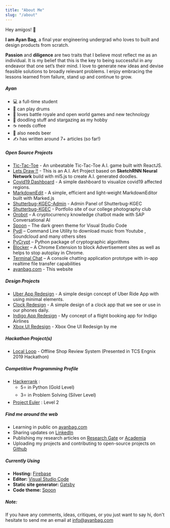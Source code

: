 ```yaml
---
title: "About Me"
slug: "/about"
---
```


Hey amigos! 👋


**I am Ayan Bag**, a final year engineering undergrad who loves to built and design products from scratch.

**Passion** and **diligence** are two traits that I believe most reflect me as an individual. It is my belief that this is the key to being successful in any endeavor that one set’s their mind. I love to generate new ideas and devise feasible solutions to broadly relevant problems. I enjoy embracing the lessons learned from failure, stand up and continue to grow.


##### Ayan
- 💻 a full-time student
- 🥁 can play drums
- 👾 loves battle royale and open world games and new technology
- 🌟 doodling stuff and stargazing as my hobby
- ☕ needs coffee
- 🍺 also needs beer
- ✍️ has written around 7+ articles (so far!)


##### Open Source Projects

- [Tic-Tac-Toe](https://tictactoe-ub.web.app/) - An unbeatable Tic-Tac-Toe A.I. game built with ReactJS.
- [Lets Draw !!](https://letsdraw.ayanbag.com/) - This is an A.I. Art Project based on **SketchRNN Neural Network** build with ml5.js to create A.I. generated doodles.
- [Covid19 Dashboard](https://covid19v.netlify.app/) -  A simple dashboard to visualize covid19 affected regions.
- [MarkdownEdit](https://mde.ayanbag.com/) -  A simple, efficient and light-weight MarkdownEditor built with Marked.js
- [Shutterbug-KGEC-Admin](https://github.com/shutterbugkgec/Shutterbug-admin) - Admin Panel of Shutterbug-KGEC
- [Shutterbug-KGEC](https://www.shutterbugkgec.in/) - Portfolio site of our college photography club
- [Orobot](https://ayanbag.github.io/orobot/) – A cryptocurrency knowledge chatbot made with SAP Conversational AI
- [Spoon](https://spoontheme.netlify.app/) – The dark green theme for Visual Studio Code
- [Pydl](https://github.com/ayanbag/pydl) – Command Line Utility to download music from Youtube , Soundcloud and many others sites
- [PyCrypt](https://github.com/ayanbag/pycrypt) – Python package of cryptographic algorithms
- [Blocker](https://github.com/ayanbag/Blocker) – A Chrome Extension to block Advertisement sites as well as helps to stop autoplay in Chrome.
- [Terminal Chat](https://github.com/ayanbag/Terminal_Chat_Console) – A console chatting application prototype with in-app realtime file transfer capabilities
- [ayanbag.com](https://ayanbag.com) - This website


##### Design Projects

- [Uber App Redesign](https://dribbble.com/shots/6830148-Uber-App-Design) - A simple design concept of Uber Ride App with using minimal elements.
- [Clock Redesign](https://dribbble.com/shots/6742405-Clock-User-Interface) - A simple design of a clock app that we see or use in our phones daily.
- [Indigo App Redesign](https://dribbble.com/shots/6716023-Flight-Booking-App-Design) - My concept of a flight booking app for Indigo Airlines
- [Xbox UI Redesign](https://youtu.be/i49O3tXn38g) - Xbox One UI Redesign by me


##### Hackathon Project(s)

- [Local Loop](https://github.com/ayanbag/Local-Loop) - Offline Shop Review System (Presented in TCS Engnix 2019 Hackathon)


##### Competitive Programming Profile

- [Hackerrank](https://www.hackerrank.com/ayanbag1) : 
    - 5⭐ in Python (Gold Level)
    - 3⭐ in Problem Solving (Silver Level)
- [Project Euler](https://projecteuler.net/profile/ayanbag.png) : Level 2 


##### Find me around the web 

- Learning in public on [ayanbag.com](https://ayanbag.com) 
- Sharing updates on [LinkedIn](https://www.linkedin.com/in/ayanbag) 
- Publishing my research articles on [Research Gate](https://www.researchgate.net/profile/Ayan_Bag) or [Academia](https://kgec.academia.edu/AyanBag) 
- Uploading my projects and contributing to open-source projects on [Github](https://github.com/ayanbag)


##### Currently Using

- **Hosting:** [Firebase](https://firebase.google.com/)
- **Editor:** [Visual Studio Code](https://code.visualstudio.com/)
- **Static site generator:** [Gatsby](https://www.gatsbyjs.org/)
- **Code theme:** [Spoon](https://spoontheme.netlify.com/)


##### Note:

If you have any comments, ideas, critiques, or you just want to say hi, don't hesitate to send me an email at [info@ayanbag.com](mailto:info@ayanbag.com)
